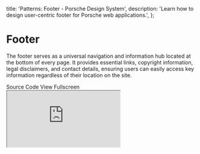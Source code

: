 
  title: 'Patterns: Footer - Porsche Design System',
  description: 'Learn how to design user-centric footer for Porsche web applications.',
};

# Footer

<TableOfContents headings={[]} />

The footer serves as a universal navigation and information hub located at the bottom of every page. It provides
essential links, copyright information, legal disclaimers, and contact details, ensuring users can easily access key
information regardless of their location on the site.

<div className="flex flex-wrap gap-static-md mt-fluid-lg">
  <PLinkPure icon="external">
    <Link href="https://github.com/porsche-design-system/examples/tree/main/src/patterns/footer/1">Source Code</Link>
  </PLinkPure>
  <PLinkPure icon="external">
    <Link href="https://porsche-design-system.github.io/examples/patterns/footer/1">View Fullscreen</Link>
  </PLinkPure>
</div>

<iframe
  className="my-fluid-md w-full aspect-3/2 rounded-lg shadow-high"
  title="Header Variant 1"
  src="https://porsche-design-system.github.io/examples/patterns/footer/1"
/>

